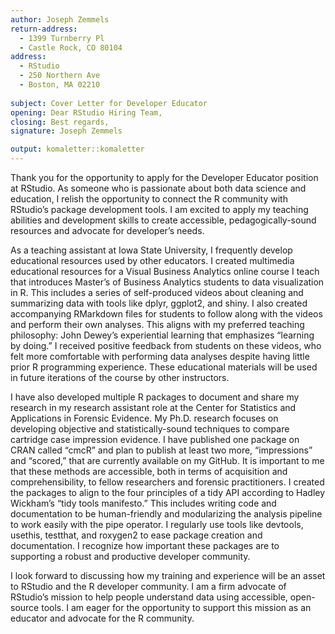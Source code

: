 ```yaml
---
author: Joseph Zemmels
return-address: 
  - 1399 Turnberry Pl
  - Castle Rock, CO 80104
address:
  - RStudio
  - 250 Northern Ave
  - Boston, MA 02210
  
subject: Cover Letter for Developer Educator
opening: Dear RStudio Hiring Team,
closing: Best regards,
signature: Joseph Zemmels

output: komaletter::komaletter
---
```


Thank you for the opportunity to apply for the Developer Educator position at RStudio.
As someone who is passionate about both data science and education, I relish the opportunity to connect the R community with RStudio's package development tools.
I am excited to apply my teaching abilities and development skills to create accessible, pedagogically-sound resources and advocate for developer's needs.

As a teaching assistant at Iowa State University, I frequently develop educational resources used by other educators.
I created multimedia educational resources for a Visual Business Analytics online course I teach that introduces Master's of Business Analytics students to data visualization in R.
This includes a series of self-produced videos about cleaning and summarizing data with tools like dplyr, ggplot2, and shiny.
I also created accompanying RMarkdown files for students to follow along with the videos and perform their own analyses.
This aligns with my preferred teaching philosophy: John Dewey's experiential learning that emphasizes "learning by doing."
I received positive feedback from students on these videos, who felt more comfortable with performing data analyses despite having little prior R programming experience.
These educational materials will be used in future iterations of the course by other instructors.

I have also developed multiple R packages to document and share my research in my research assistant role at the Center for Statistics and Applications in Forensic Evidence.
My Ph.D. research focuses on developing objective and statistically-sound techniques to compare cartridge case impression evidence.
I have published one package on CRAN called "cmcR" and plan to publish at least two more, "impressions" and "scored," that are currently available on my GitHub.
It is important to me that these methods are accessible, both in terms of acquisition and comprehensibility, to fellow researchers and forensic practitioners.
I created the packages to align to the four principles of a tidy API according to Hadley Wickham's "tidy tools manifesto."
This includes writing code and documentation to be human-friendly and modularizing the analysis pipeline to work easily with the pipe operator.
I regularly use tools like devtools, usethis, testthat, and roxygen2 to ease package creation and documentation.
I recognize how important these packages are to supporting a robust and productive developer community.

I look forward to discussing how my training and experience will be an asset to RStudio and the R developer community.
I am a firm advocate of RStudio's mission to help people understand data using accessible, open-source tools.
I am eager for the opportunity to support this mission as an educator and advocate for the R community.
